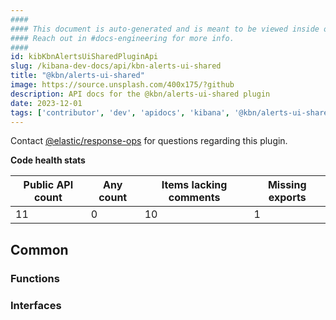 ```yaml
---
####
#### This document is auto-generated and is meant to be viewed inside our experimental, new docs system.
#### Reach out in #docs-engineering for more info.
####
id: kibKbnAlertsUiSharedPluginApi
slug: /kibana-dev-docs/api/kbn-alerts-ui-shared
title: "@kbn/alerts-ui-shared"
image: https://source.unsplash.com/400x175/?github
description: API docs for the @kbn/alerts-ui-shared plugin
date: 2023-12-01
tags: ['contributor', 'dev', 'apidocs', 'kibana', '@kbn/alerts-ui-shared']
---
```




Contact [@elastic/response-ops](https://github.com/orgs/elastic/teams/response-ops) for questions regarding this plugin.

**Code health stats**

| Public API count  | Any count | Items lacking comments | Missing exports |
|-------------------|-----------|------------------------|-----------------|
| 11 | 0 | 10 | 1 |

## Common

### Functions
<DocDefinitionList data={kbnAlertsUiSharedObj.common.functions}/>

### Interfaces
<DocDefinitionList data={kbnAlertsUiSharedObj.common.interfaces}/>


